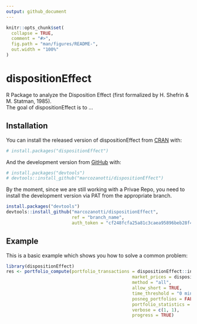 ```yaml
---
output: github_document
---
```


<!-- README.md is generated from README.Rmd. Please edit that file -->

```r
knitr::opts_chunk$set(
  collapse = TRUE,
  comment = "#>",
  fig.path = "man/figures/README-",
  out.width = "100%"
)
```

# dispositionEffect

<!-- badges: start -->
<!-- badges: end -->

R Package to analyze the Disposition Effect (first formalized by H. Shefrin 
&amp; M. Statman, 1985).  
The goal of dispositionEffect is to ...


## Installation

You can install the released version of dispositionEffect from 
[CRAN](https://CRAN.R-project.org) with:

``` r
# install.packages("dispositionEffect")
```

And the development version from [GitHub](https://github.com/) with:

``` r
# install.packages("devtools")
# devtools::install_github("marcozanotti/dispositionEffect")
```

By the moment, since we are still working with a Privae Repo,
you need to install the development version via PAT from the 
appropriate branch.

``` r
install.packages("devtools")
devtools::install_github("marcozanotti/dispositionEffect",
                         ref = "branch_name",
                         auth_token = "cf248fcfa25a81c3caea95896beb28f4e9878ff6")
```


## Example

This is a basic example which shows you how to solve a common problem:

```r
library(dispositionEffect)
res <- portfolio_compute(portfolio_transactions = dispositionEffect::investor, 
												market_prices = dispositionEffect::marketprices, 
												method = "all", 
												allow_short = TRUE, 
												time_threshold = "0 mins",
												posneg_portfolios = FALSE, 
												portfolio_statistics = FALSE,
												verbose = c(1, 1), 
												progress = TRUE)
```



